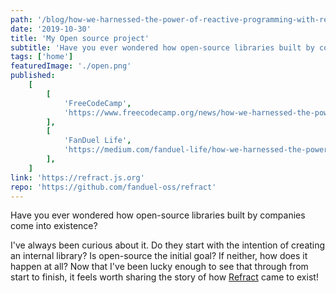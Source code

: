 ```yaml
---
path: '/blog/how-we-harnessed-the-power-of-reactive-programming-with-refract'
date: '2019-10-30'
title: 'My Open source project'
subtitle: 'Have you ever wondered how open-source libraries built by companies come into existence?'
tags: ['home']
featuredImage: './open.png'
published:
    [
        [
            'FreeCodeCamp',
            'https://www.freecodecamp.org/news/how-we-harnessed-the-power-of-reactive-programming-with-refract-87f269ac779e/',
        ],
        [
            'FanDuel Life',
            'https://medium.com/fanduel-life/how-we-harnessed-the-power-of-reactive-programming-with-refract-a9e6568281e1',
        ],
    ]
link: 'https://refract.js.org'
repo: 'https://github.com/fanduel-oss/refract'
---
```


Have you ever wondered how open-source libraries built by companies come into existence?

I've always been curious about it. Do they start with the intention of creating an internal library? Is open-source the initial goal? If neither, how does it happen at all? Now that I've been lucky enough to see that through from start to finish, it feels worth sharing the story of how [Refract](https://refract.js.org) came to exist!


